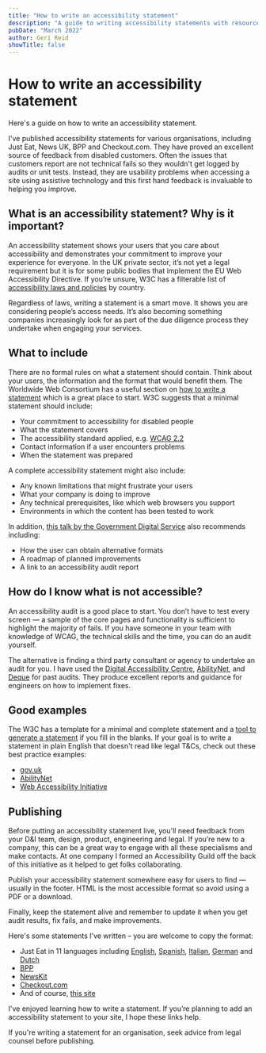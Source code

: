 ```yaml
---
title: "How to write an accessibility statement"
description: "A guide to writing accessibility statements with resources, examples and practical advice."
pubDate: "March 2022"
author: Geri Reid
showTitle: false
---
```


# How to write an accessibility statement

Here's a guide on how to write an accessibility statement.

I've published accessibility statements for various organisations, including Just Eat, News UK, BPP and Checkout.com. They have proved an excellent source of feedback from disabled customers. Often the issues that customers report are not technical fails so they wouldn't get logged by audits or unit tests. Instead, they are usability problems when accessing a site using assistive technology and this first hand feedback is invaluable to helping you improve.

<div class="space-m"></div>

## What is an accessibility statement? Why is it important?

An accessibility statement shows your users that you care about accessibility and demonstrates your commitment to improve your experience for everyone. In the UK private sector, it’s not yet a legal requirement but it is for some public bodies that implement the EU Web Accessibility Directive. If you’re unsure, W3C has a filterable list of [accessibility laws and policies](https://www.w3.org/WAI/policies/) by country.

Regardless of laws, writing a statement is a smart move. It shows you are considering people’s access needs. It’s also becoming something companies increasingly look for as part of the due diligence process they undertake when engaging your services.

<div class="space-m"></div>

## What to include

There are no formal rules on what a statement should contain. Think about your users, the information and the format that would benefit them. The Worldwide Web Consortium has a useful section on [how to write a statement](https://www.w3.org/WAI/planning/statements/) which is a great place to start. W3C suggests that a minimal statement should include:

- Your commitment to accessibility for disabled people
- What the statement covers
- The accessibility standard applied, e.g. [WCAG 2.2](https://www.w3.org/TR/WCAG22/)
- Contact information if a user encounters problems
- When the statement was prepared

A complete accessibility statement might also include:

- Any known limitations that might frustrate your users
- What your company is doing to improve
- Any technical prerequisites, like which web browsers you support
- Environments in which the content has been tested to work

In addition, [this talk by the Government Digital Service](https://www.youtube.com/watch?v=s_DPQRGL_QU&ab_channel=GovernmentDigitalService) also recommends including:

- How the user can obtain alternative formats
- A roadmap of planned improvements
- A link to an accessibility audit report

## How do I know what is not accessible?

An accessibility audit is a good place to start. You don’t have to test every screen — a sample of the core pages and functionality is sufficient to highlight the majority of fails. If you have someone in your team with knowledge of WCAG, the technical skills and the time, you can do an audit yourself.

The alternative is finding a third party consultant or agency to undertake an audit for you. I have used the [Digital Accessibility Centre](https://digitalaccessibilitycentre.org/), [AbilityNet](https://abilitynet.org.uk/), and [Deque](https://www.deque.com/services/accessibility-audits/) for past audits. They produce excellent reports and guidance for engineers on how to implement fixes.

<div class="space-m"></div>

## Good examples

The W3C has a template for a minimal and complete statement and a [tool to generate a statement](https://www.w3.org/WAI/planning/statements/generator/#create) if you fill in the blanks. If your goal is to write a statement in plain English that doesn't read like legal T&Cs, check out these best practice examples:

- [gov.uk](https://www.gov.uk/help/accessibility-statement)
- [AbilityNet](https://abilitynet.org.uk/accessibility-statement)
- [Web Accessibility Initiative](https://www.w3.org/WAI/planning/statements/)

## Publishing

Before putting an accessibility statement live, you'll need feedback from your D&I team, design, product, engineering and legal. If you’re new to a company, this can be a great way to engage with all these specialisms and make contacts. At one company I formed an Accessibility Guild off the back of this initiative as it helped to get folks collaborating.

Publish your accessibility statement somewhere easy for users to find — usually in the footer. HTML is the most accessible format so avoid using a PDF or a download.

Finally, keep the statement alive and remember to update it when you get audit results, fix fails, and make improvements.

Here's some statements I've written – you are welcome to copy the format:

- Just Eat in 11 languages including [English](https://www.just-eat.co.uk/accessibility-statement), [Spanish](https://www.just-eat.es/accessibility-statement), [Italian](https://www.justeat.it/accessibility-statement), [German](https://www.lieferando.de/accessibility-statement) and [Dutch](https://www.thuisbezorgd.nl/en/accessibility-statementhttps://www.thuisbezorgd.nl/accessibility-statement)
- [BPP](https://www.bpp.com/about-bpp/website-accessibility-statement)
- [NewsKit](https://www.newskit.co.uk/help/accessibility-statement/)
- [Checkout.com](https://www.checkout.com/legal/accessibility-statement)
- And of course, [this site](accessibility-statement.html)

I've enjoyed learning how to write a statement. If you’re planning to add an accessibility statement to your site, I hope these links help.

If you're writing a statement for an organisation, seek advice from legal counsel before publishing.

